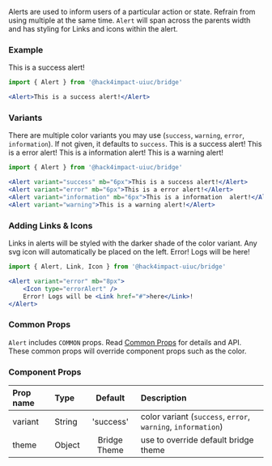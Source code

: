 


Alerts are used to inform users of a particular action or state. Refrain from using multiple at the same time. `Alert` will span across the parents width and has styling for Links and icons within the alert.

### Example
<CodeExampleBox>
    <Alert>This is a success alert!</Alert>
</CodeExampleBox>

```jsx
import { Alert } from '@hack4impact-uiuc/bridge'

<Alert>This is a success alert!</Alert>
```

### Variants
There are multiple color variants you may use (`success`, `warning`, `error`, `information`). If not given, it defaults to `success`.
<CodeExampleBox>
    <Alert variant="success" mb="8px">This is a success alert!</Alert>
    <Alert variant="error" mb="8px">This is a error alert!</Alert>
    <Alert variant="information" mb="8px">This is a information  alert!</Alert>
    <Alert variant="warning">This is a warning alert!</Alert>
</CodeExampleBox>

```jsx
import { Alert } from '@hack4impact-uiuc/bridge'

<Alert variant="success" mb="6px">This is a success alert!</Alert>
<Alert variant="error" mb="6px">This is a error alert!</Alert>
<Alert variant="information" mb="6px">This is a information  alert!</Alert>
<Alert variant="warning">This is a warning alert!</Alert>
```

### Adding Links & Icons
Links in alerts will be styled with the darker shade of the color variant. Any svg icon will automatically be placed on the left.
<CodeExampleBox>
    <Alert variant="error" mb="8px">
        <Icon type="errorAlert" />
        Error! Logs will be <Link href="#">here</Link>!
    </Alert>
</CodeExampleBox>

```jsx
import { Alert, Link, Icon } from '@hack4impact-uiuc/bridge'

<Alert variant="error" mb="8px">
    <Icon type="errorAlert" />
    Error! Logs will be <Link href="#">here</Link>!
</Alert>
```


### Common Props
`Alert` includes `COMMON` props. Read [Common Props](/components/common-props) for details and API. These common props will override component props such as the color.

### Component Props

| Prop name | Type | Default | Description |
| :- | :- | :-: | :- |
| variant | String | 'success' | color variant (`success`, `error`, `warning`, `information`) |
| theme | Object | Bridge Theme | use to override default bridge theme|